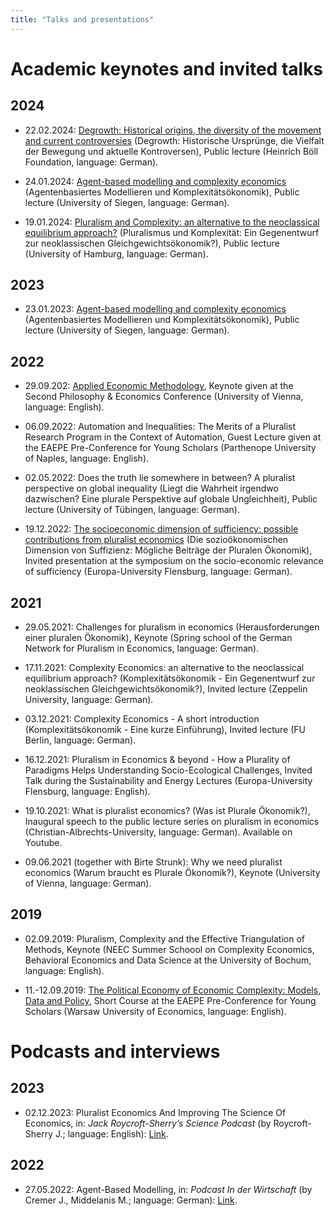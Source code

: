 ```yaml
---
title: "Talks and presentations"
---
```


# Academic keynotes and invited talks
<!-- keynotes -->

## 2024

- 22.02.2024: [Degrowth: Historical origins, the diversity of the movement and current controversies](pdf/24-02-22_Degrowth.pdf) (Degrowth: Historische Ursprünge, die Vielfalt der Bewegung und aktuelle Kontroversen), Public lecture (Heinrich Böll Foundation, language: German).

- 24.01.2024: [Agent-based modelling and complexity economics](pdf/24-01-19_ComplexityPluralism.pdf) (Agentenbasiertes Modellieren und Komplexitätsökonomik), Public lecture (University of Siegen, language: German).

- 19.01.2024: [Pluralism and Complexity: an alternative to the neoclassical equilibrium approach?](pdf/24-01-24_ComplexityABM.pdf) (Pluralismus und Komplexität: Ein Gegenentwurf zur neoklassischen Gleichgewichtsökonomik?), Public lecture (University of Hamburg, language: German).

## 2023

- 23.01.2023: [Agent-based modelling and complexity economics](pdf/23-01-26_ComplexityABM.pdf) (Agentenbasiertes Modellieren und Komplexitätsökonomik), Public lecture (University of Siegen, language: German).

## 2022

- 29.09.202: [Applied Economic Methodology](pdf/22-09-29_AppliedMethodology.pdf), Keynote given at the Second Philosophy \& Economics Conference (University of Vienna, language: English).

- 06.09.2022: Automation and Inequalities: The Merits of a Pluralist Research Program in the Context of Automation, Guest Lecture given at the EAEPE Pre-Conference for Young Scholars (Parthenope University of Naples, language: English).

- 02.05.2022: Does the truth lie somewhere in between? A pluralist perspective on global inequality (Liegt die Wahrheit irgendwo dazwischen? Eine plurale Perspektive auf globale Ungleichheit), Public lecture (University of Tübingen, language: German).

- 19.12.2022: [The socioeconomic dimension of sufficiency: possible contributions from pluralist economics](pdf/22-12-19_Suffizienz.pdf) (Die sozioökonomischen Dimension von Suffizienz: Mögliche Beiträge der Pluralen Ökonomik), Invited presentation at the symposium on the socio-economic relevance of sufficiency (Europa-University Flensburg, language: German).

## 2021

- 29.05.2021: Challenges for pluralism in economics (Herausforderungen einer pluralen Ökonomik), Keynote (Spring school of the German Network for Pluralism in Economics, language: German).

- 17.11.2021: Complexity Economics: an alternative to the neoclassical equilibrium approach? (Komplexitätsökonomik - Ein Gegenentwurf zur neoklassischen Gleichgewichtsökonomik?), Invited lecture (Zeppelin University, language: German).

- 03.12.2021: Complexity Economics - A short introduction (Komplexitätsökonomik - Eine kurze Einführung), Invited lecture (FU Berlin, language: German).

- 16.12.2021: Pluralism in Economics \& beyond - How a Plurality of Paradigms Helps Understanding Socio-Ecological Challenges, Invited Talk during the Sustainability and Energy Lectures (Europa-University Flensburg, language: English).

- 19.10.2021: What is pluralist economics? (Was ist Plurale Ökonomik?), Inaugural speech to the public lecture series on pluralism in economics (Christian-Albrechts-University, language: German). Available on Youtube.

- 09.06.2021 (together with Birte Strunk): Why we need pluralist economics (Warum braucht es Plurale Ökonomik?), Keynote (University of Vienna, language: German).

## 2019

- 02.09.2019: Pluralism, Complexity and the Effective Triangulation of Methods, Keynote (NEEC Summer Schoool on Complexity Economics, Behavioral Economics and Data Science at the University of Bochum, language: English).

- 11.-12.09.2019: [The Political Economy of Economic Complexity: Models, Data and Policy](2019EAEPE-Complexity.qmd), Short Course at the EAEPE Pre-Conference for Young Scholars (Warsaw University of Economics, language: English).

<!-- /keynotes -->
<!---
Here I collect material used in smaller courses or invited talks.

24.01.2024: [Agent-based modelling and complexity economics](pdf/24-01-19_ComplexityPluralism.pdf) (*Agentenbasiertes Modellieren und Komplexitätsökonomik*), public lecture given at the University of Siegen (in German).

19.01.2024: [Pluralism and Complexity: an alternative to the neoclassical equilibrium approach?](pdf/24-01-24_ComplexityABM.pdf) (*Pluralismus & Komplexität: Ein Gegenentwurf zur neoklassischen Gleichgewichtsökonomik?*), public lecture given at the University of Hamburg (in German).

23.01.2023: [Agent-based modelling and complexity economics](pdf/23-01-26_ComplexityABM.pdf) (*Agentenbasiertes Modellieren und Komplexitätsökonomik*), public lecture given at the University of Siegen (in German).

19.12.2022: [The socioeconomic dimension of sufficiency: possible contributions from pluralist economics](pdf/22-12-19_Suffizienz.pdf)) (*Die sozioökonomischen Dimension von Suffizienz: Mögliche Beiträge der Pluralen Ökonomik*), presentation at the symposium on the socio-economic relevance of sufficiency, Flensburg (in German).

29.09.2022: [Applied Economic Methodology](pdf/22-09-29_AppliedMethodology.pdf), keynote given at the Second Philosophy & Economics Conference in Vienna.

06.09.2022: [Automation and inequalities: The merits of a pluralist research program in the context of automation](), a guest lecture given at the EAEPE Pre-Conference for Young Scholars.

02.05.2022: [Does the truth lie somewhere in between? A pluralist perspective on global inequality]() (*Liegt die Wahrheit irgendwo dazwischen? Eine plurale Perspektive auf globale Ungleichheit*), public lecture given at the University of Tübingen during the public lecture series "Economic Crises and the Crisis of Economics" (organized by the group Rethinking Economics Tübingen).

16.12.2021: English guest lecture "Pluralism in economics & beyond - How a plurality of paradigms helps understanding socio-ecological challenges" given at the Europa-University Flensburg during the Sustainability and Energy Lectures.

03.12.2021: German keynote "Komplexitätsökonomik - Eine kurze Einführung" given at the FU Berlin at the invitation of the group Kritische Wirtschaftswissenschaftler\*innen.

17.11.2021: German Keynote "Komplexitätsökonomik - Ein Gegenentwurf zur neoklassischen Gleichgewichtsökonomik?" given at the Zeppelin University at the invitation of the group EconoMix.

19.10.2021: German Keynote "Was ist Plurale Ökonomik?", given as a short inaugural speech to the public lecture seriesl of the initiative Rethinking Economics Kiel at the Christian-Albrechts-University of Kiel. \[Available on Youtube\]

09.06.2021: German Keynote "Warum braucht es Plurale Ökonomik?", given together with Birte Strunk for the Gesellschaft für Plurale Ökonomik Wien.

29.05.2021: German Workshop "Challenges for pluralism in economics"/"Herausforderungen einer pluralen Ökonomik", given during the spring school of the German Network for Pluralism in Economics

20.-25.01.2020: Seminar "Agentenbasierte Modellierung in der Ökonomik" an der Cusanus Hochschule

11.-12.09.2019: Short course on 'The Political Economy of Economic Complexity: Models, Data and Policy', given at the EAEPE Pre-Conference for Young Scholars

02.09.2019: Keynote 'Pluralism, complexity and the effective triangulation of methods', given at the NEEC Summer Schoool on Complexity Economics, Behavioral Economics and Data Science

09.-16.08.2019: Course on 'Complexity Economics: Theory and Computational Methods', given at the Exploring Economics Summer Academy 2019
--->

# Podcasts and interviews
<!-- podcasts -->

## 2023

- 02.12.2023: Pluralist Economics And Improving The Science Of Economics, in: _Jack Roycroft-Sherry's Science Podcast_ (by Roycroft-Sherry J.; language: English): [Link](https://www.youtube.com/watch?v=LclfJxXoKwU).

## 2022

- 27.05.2022: Agent-Based Modelling, in: _Podcast In der Wirtschaft_ (by Cremer J., Middelanis M.; language: German): [Link](https://inderwirtschaft.home.blog/2022/05/27/folge-46-claudius-grabner-radkowitsch/).

<!-- /podcasts -->